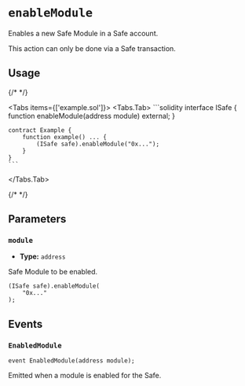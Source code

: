 
# `enableModule`

Enables a new Safe Module in a Safe account.

<Callout type='warning'>This action can only be done via a Safe transaction.</Callout>

## Usage

{/* <!-- vale off --> */}

<Tabs items={['example.sol']}>
  <Tabs.Tab>
    ```solidity
    interface ISafe {
        function enableModule(address module) external;
    }

    contract Example {
        function example() ... {
            (ISafe safe).enableModule("0x...");
        }
    }
    ```
  </Tabs.Tab>
</Tabs>

{/* <!-- vale on --> */}

## Parameters

### `module`

- **Type:** `address`

Safe Module to be enabled.

```solidity focus=2
(ISafe safe).enableModule(
    "0x..."
);
```

## Events

### `EnabledModule`

```solidity
event EnabledModule(address module);
```

Emitted when a module is enabled for the Safe.
